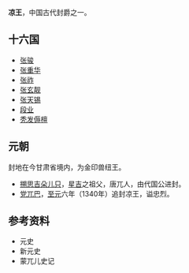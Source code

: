 '''凉王'''，中国古代封爵之一。
==十六国==
*[[张骏_(十六国)|张骏]]
*[[张重华|张重华]]
*[[张祚|张祚]]
*[[张玄靓|张玄靓]]
*[[张天锡|张天锡]]
*[[段业|段业]]
*[[秃发傉檀|秃发傉檀]]

==元朝==
封地在今甘肃省境内，为金印兽纽王。
*[[搠思吉朵儿只|搠思吉朵儿只]]，[[星吉|星吉]]之祖父，唐兀人，由代国公进封。
*[[党兀巴|党兀巴]]，[[至元_(元顺帝)|至元]]六年（1340年）追封凉王，谥忠烈。

==参考资料==
*元史
*新元史
*蒙兀儿史记

{{元朝藩王}}
{{Disambig|L|Cat=二字中国王爵消歧义}}